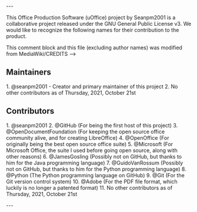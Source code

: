 
---

{{int:version-credits-summary}}
This Office Production Software (uOffice) project by Seanpm2001 is a collaborative project released under the GNU General Public License v3. We would like to recognize the following names for their contribution to the product.

This comment block and this file (excluding author names) was modified from MediaWiki/CREDITS -->

== Maintainers ==
<!-- BEGIN MAINTAINERS LIST !-->

1. @seanpm2001 - Creator and primary maintainer of this project
2. No other contributors as of Thursday, 2021, October 21st

== Contributors ==
<!-- BEGIN CONTRIBUTOR LIST -->
1. @seanpm2001
2. @GitHub (For being the first host of this project)
3. @OpenDocumentFoundation (For keeping the open source office community alive, and for creating LibreOffice)
4. @OpenOffice (For originally being the best open source office suite)
5. @Microsoft (For Microsoft Office, the suite I used before going open source, along with other reasons)
6. @JamesGosling (Possibly not on GitHub, but thanks to him for the Java programming language)
7. @GuidoVanRossum (Possibly not on GitHub, but thanks to him for the Python programming language)
8. @Python (The Python programming language on GitHub)
9. @Git (For the Git version control system)
10. @Adobe (For the PDF file format, which luckily is no longer a patented format)
11. No other contributors as of Thursday, 2021, October 21st

---
